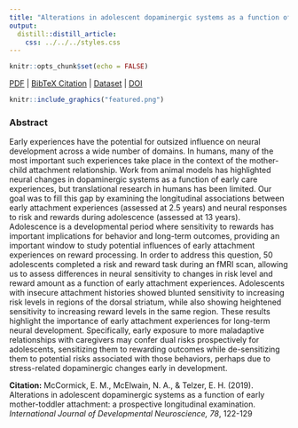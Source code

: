 ```yaml
---
title: "Alterations in adolescent dopaminergic systems as a function of early mother-toddler attachment: a prospective longitudinal examination."
output:
  distill::distill_article:
    css: ../../../styles.css
---
```


```r
knitr::opts_chunk$set(echo = FALSE)
```

[<i class="fas fa-file-download"></i> PDF](17.McCormick-McElwain-Telzer-2019-InternationalDevNeuro.pdf) | [<i class="fas fa-quote-left"></i><i class="fas fa-quote-right"></i> BibTeX Citation](cite.bib) | [<i class="ai ai-open-data"></i> Dataset](https://www.neurovault.org/collections/4862/) | [<i class="fas fa-link"></i> DOI](https://doi.org/10.1016/j.ijdevneu.2019.06.010)

```r
knitr::include_graphics("featured.png")
```

### Abstract
Early experiences have the potential for outsized influence on neural development across a wide number of domains. In humans, many of the most important such experiences take place in the context of the mother-child attachment relationship. Work from animal models has highlighted neural changes in dopaminergic systems as a function of early care experiences, but translational research in humans has been limited. Our goal was to fill this gap by examining the longitudinal associations between early attachment experiences (assessed at 2.5 years) and neural responses to risk and rewards during adolescence (assessed at 13 years). Adolescence is a developmental period where sensitivity to rewards has important implications for behavior and long-term outcomes, providing an important window to study potential influences of early attachment experiences on reward processing. In order to address this question, 50 adolescents completed a risk and reward task during an fMRI scan, allowing us to assess differences in neural sensitivity to changes in risk level and reward amount as a function of early attachment experiences. Adolescents with insecure attachment histories showed blunted sensitivity to increasing risk levels in regions of the dorsal striatum, while also showing heightened sensitivity to increasing reward levels in the same region. These results highlight the importance of early attachment experiences for long-term neural development. Specifically, early exposure to more maladaptive relationships with caregivers may confer dual risks prospectively for adolescents, sensitizing them to rewarding outcomes while de-sensitizing them to potential risks associated with those behaviors, perhaps due to stress-related dopaminergic changes early in development.

**Citation:** McCormick, E. M., McElwain, N. A., & Telzer, E. H. (2019). Alterations in adolescent dopaminergic systems as a function of early mother-toddler attachment: a prospective longitudinal examination. *International Journal of Developmental Neuroscience, 78*, 122-129